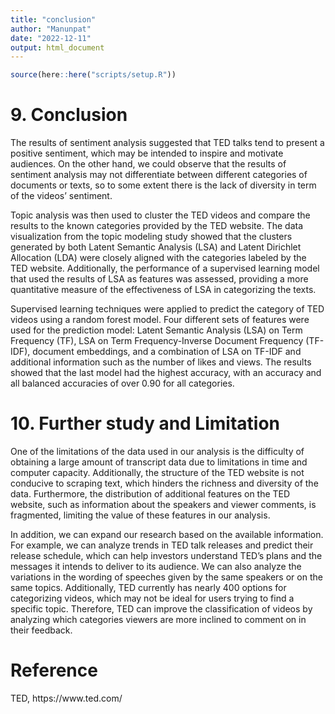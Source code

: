```yaml
---
title: "conclusion"
author: "Manunpat"
date: "2022-12-11"
output: html_document
---
```


```r
source(here::here("scripts/setup.R"))
```

# 9. Conclusion      

The results of sentiment analysis suggested that TED talks tend to present a positive sentiment, which may be intended to inspire and motivate audiences. On the other hand, we could observe that the results of sentiment analysis may not differentiate between different categories of documents or texts, so to some extent there is the lack of diversity in term of the videos' sentiment.  

Topic analysis was then used to cluster the TED videos and compare the results to the known categories provided by the TED website. The data visualization from the topic modeling study showed that the clusters generated by both Latent Semantic Analysis (LSA) and Latent Dirichlet Allocation (LDA) were closely aligned with the categories labeled by the TED website. Additionally, the performance of a supervised learning model that used the results of LSA as features was assessed, providing a more quantitative measure of the effectiveness of LSA in categorizing the texts.

Supervised learning techniques were applied to predict the category of TED videos using a random forest model. Four different sets of features were used for the prediction model: Latent Semantic Analysis (LSA) on Term Frequency (TF), LSA on Term Frequency-Inverse Document Frequency (TF-IDF), document embeddings, and a combination of LSA on TF-IDF and additional information such as the number of likes and views. The results showed that the last model had the highest accuracy, with an accuracy and all balanced accuracies of over 0.90 for all categories.

  
# 10. Further study and Limitation    

One of the limitations of the data used in our analysis is the difficulty of obtaining a large amount of transcript data due to limitations in time and computer capacity. Additionally, the structure of the TED website is not conducive to scraping text, which hinders the richness and diversity of the data. Furthermore, the distribution of additional features on the TED website, such as information about the speakers and viewer comments, is fragmented, limiting the value of these features in our analysis.

In addition, we can expand our research based on the available information. For example, we can analyze trends in TED talk releases and predict their release schedule, which can help investors understand TED's plans and the messages it intends to deliver to its audience. We can also analyze the variations in the wording of speeches given by the same speakers or on the same topics. Additionally, TED currently has nearly 400 options for categorizing videos, which may not be ideal for users trying to find a specific topic. Therefore, TED can improve the classification of videos by analyzing which categories viewers are more inclined to comment on in their feedback.     

# Reference   
TED, https://www.ted.com/